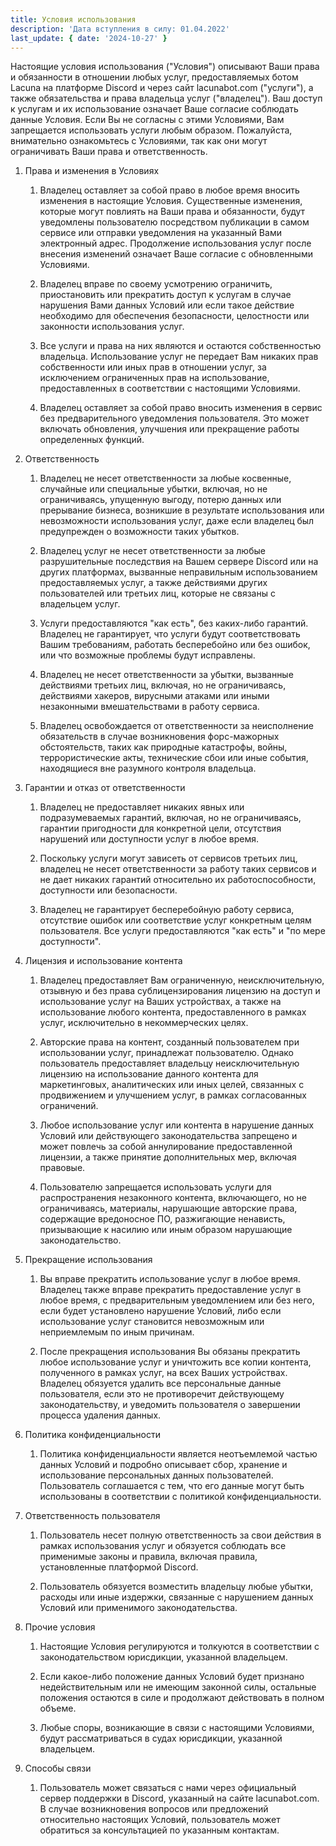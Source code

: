 ```yaml
---
title: Условия использования
description: 'Дата вступления в силу: 01.04.2022'
last_update: { date: '2024-10-27' }
---
```


Настоящие условия использования ("Условия") описывают Ваши права и обязанности в отношении любых услуг, предоставляемых ботом Lacuna на платформе Discord и через сайт lacunabot.com ("услуги"), а также обязательства и права владельца услуг ("владелец"). Ваш доступ к услугам и их использование означает Ваше согласие соблюдать данные Условия. Если Вы не согласны с этими Условиями, Вам запрещается использовать услуги любым образом. Пожалуйста, внимательно ознакомьтесь с Условиями, так как они могут ограничивать Ваши права и ответственность.

1. Права и изменения в Условиях

   1. Владелец оставляет за собой право в любое время вносить изменения в настоящие Условия. Существенные изменения, которые могут повлиять на Ваши права и обязанности, будут уведомлены пользователю посредством публикации в самом сервисе или отправки уведомления на указанный Вами электронный адрес. Продолжение использования услуг после внесения изменений означает Ваше согласие с обновленными Условиями.

   2. Владелец вправе по своему усмотрению ограничить, приостановить или прекратить доступ к услугам в случае нарушения Вами данных Условий или если такое действие необходимо для обеспечения безопасности, целостности или законности использования услуг.

   3. Все услуги и права на них являются и остаются собственностью владельца. Использование услуг не передает Вам никаких прав собственности или иных прав в отношении услуг, за исключением ограниченных прав на использование, предоставленных в соответствии с настоящими Условиями.

   4. Владелец оставляет за собой право вносить изменения в сервис без предварительного уведомления пользователя. Это может включать обновления, улучшения или прекращение работы определенных функций.

2. Ответственность

   1. Владелец не несет ответственности за любые косвенные, случайные или специальные убытки, включая, но не ограничиваясь, упущенную выгоду, потерю данных или прерывание бизнеса, возникшие в результате использования или невозможности использования услуг, даже если владелец был предупрежден о возможности таких убытков.

   2. Владелец услуг не несет ответственности за любые разрушительные последствия на Вашем сервере Discord или на других платформах, вызванные неправильным использованием предоставляемых услуг, а также действиями других пользователей или третьих лиц, которые не связаны с владельцем услуг.

   3. Услуги предоставляются "как есть", без каких-либо гарантий. Владелец не гарантирует, что услуги будут соответствовать Вашим требованиям, работать бесперебойно или без ошибок, или что возможные проблемы будут исправлены.

   4. Владелец не несет ответственности за убытки, вызванные действиями третьих лиц, включая, но не ограничиваясь, действиями хакеров, вирусными атаками или иными незаконными вмешательствами в работу сервиса.

   5. Владелец освобождается от ответственности за неисполнение обязательств в случае возникновения форс-мажорных обстоятельств, таких как природные катастрофы, войны, террористические акты, технические сбои или иные события, находящиеся вне разумного контроля владельца.

3. Гарантии и отказ от ответственности

   1. Владелец не предоставляет никаких явных или подразумеваемых гарантий, включая, но не ограничиваясь, гарантии пригодности для конкретной цели, отсутствия нарушений или доступности услуг в любое время.

   2. Поскольку услуги могут зависеть от сервисов третьих лиц, владелец не несет ответственности за работу таких сервисов и не дает никаких гарантий относительно их работоспособности, доступности или безопасности.

   3. Владелец не гарантирует бесперебойную работу сервиса, отсутствие ошибок или соответствие услуг конкретным целям пользователя. Все услуги предоставляются "как есть" и "по мере доступности".

4. Лицензия и использование контента

   1. Владелец предоставляет Вам ограниченную, неисключительную, отзывную и без права сублицензирования лицензию на доступ и использование услуг на Ваших устройствах, а также на использование любого контента, предоставленного в рамках услуг, исключительно в некоммерческих целях.

   2. Авторские права на контент, созданный пользователем при использовании услуг, принадлежат пользователю. Однако пользователь предоставляет владельцу неисключительную лицензию на использование данного контента для маркетинговых, аналитических или иных целей, связанных с продвижением и улучшением услуг, в рамках согласованных ограничений.

   3. Любое использование услуг или контента в нарушение данных Условий или действующего законодательства запрещено и может повлечь за собой аннулирование предоставленной лицензии, а также принятие дополнительных мер, включая правовые.

   4. Пользователю запрещается использовать услуги для распространения незаконного контента, включающего, но не ограничиваясь, материалы, нарушающие авторские права, содержащие вредоносное ПО, разжигающие ненависть, призывающие к насилию или иным образом нарушающие законодательство.

5. Прекращение использования

   1. Вы вправе прекратить использование услуг в любое время. Владелец также вправе прекратить предоставление услуг в любое время, с предварительным уведомлением или без него, если будет установлено нарушение Условий, либо если использование услуг становится невозможным или неприемлемым по иным причинам.

   2. После прекращения использования Вы обязаны прекратить любое использование услуг и уничтожить все копии контента, полученного в рамках услуг, на всех Ваших устройствах. Владелец обязуется удалить все персональные данные пользователя, если это не противоречит действующему законодательству, и уведомить пользователя о завершении процесса удаления данных.

6. Политика конфиденциальности

   1. Политика конфиденциальности является неотъемлемой частью данных Условий и подробно описывает сбор, хранение и использование персональных данных пользователей. Пользователь соглашается с тем, что его данные могут быть использованы в соответствии с политикой конфиденциальности.

7. Ответственность пользователя

   1. Пользователь несет полную ответственность за свои действия в рамках использования услуг и обязуется соблюдать все применимые законы и правила, включая правила, установленные платформой Discord.

   2. Пользователь обязуется возместить владельцу любые убытки, расходы или иные издержки, связанные с нарушением данных Условий или применимого законодательства.

8. Прочие условия

   1. Настоящие Условия регулируются и толкуются в соответствии с законодательством юрисдикции, указанной владельцем.

   2. Если какое-либо положение данных Условий будет признано недействительным или не имеющим законной силы, остальные положения остаются в силе и продолжают действовать в полном объеме.

   3. Любые споры, возникающие в связи с настоящими Условиями, будут рассматриваться в судах юрисдикции, указанной владельцем.

9. Способы связи

   1. Пользователь может связаться с нами через официальный сервер поддержки в Discord, указанный на сайте lacunabot.com. В случае возникновения вопросов или предложений относительно настоящих Условий, пользователь может обратиться за консультацией по указанным контактам.
